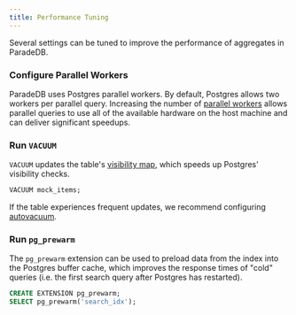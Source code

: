 ```yaml
---
title: Performance Tuning
---
```


Several settings can be tuned to improve the performance of aggregates in ParadeDB.

### Configure Parallel Workers

ParadeDB uses Postgres parallel workers. By default, Postgres allows two workers per parallel query.
Increasing the number of [parallel workers](/documentation/configuration/parallel) allows parallel queries to use all of the available hardware on the host machine and can deliver significant
speedups.

### Run `VACUUM`

`VACUUM` updates the table's [visibility map](https://www.postgresql.org/docs/current/storage-vm.html),
which speeds up Postgres' visibility checks.

```sql
VACUUM mock_items;
```

If the table experiences frequent updates, we recommend configuring [autovacuum](https://www.postgresql.org/docs/current/routine-vacuuming.html).

### Run `pg_prewarm`

The `pg_prewarm` extension can be used to preload data from the index into the Postgres buffer cache, which
improves the response times of "cold" queries (i.e. the first search query after Postgres has restarted).

```sql
CREATE EXTENSION pg_prewarm;
SELECT pg_prewarm('search_idx');
```

